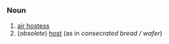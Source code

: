 =={{en}}==
===Noun===
# [[air hostess]]
# (''obsolete'') [[host]] (as in ''consecrated bread / wafer'')